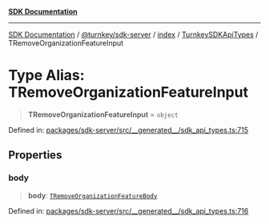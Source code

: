 [**SDK Documentation**](../../../../../../README.mdx)

***

[SDK Documentation](../../../../../../packages.mdx) / [@turnkey/sdk-server](../../../../README.mdx) / [index](../../../README.mdx) / [TurnkeySDKApiTypes](../README.mdx) / TRemoveOrganizationFeatureInput

# Type Alias: TRemoveOrganizationFeatureInput

> **TRemoveOrganizationFeatureInput** = `object`

Defined in: [packages/sdk-server/src/\_\_generated\_\_/sdk\_api\_types.ts:715](https://github.com/tkhq/sdk/blob/3a88af7d1d927c6022706911d6af0f92f1440e00/packages/sdk-server/src/__generated__/sdk_api_types.ts#L715)

## Properties

### body

> **body**: [`TRemoveOrganizationFeatureBody`](TRemoveOrganizationFeatureBody.mdx)

Defined in: [packages/sdk-server/src/\_\_generated\_\_/sdk\_api\_types.ts:716](https://github.com/tkhq/sdk/blob/3a88af7d1d927c6022706911d6af0f92f1440e00/packages/sdk-server/src/__generated__/sdk_api_types.ts#L716)
